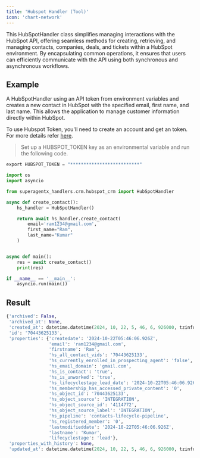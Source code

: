 ```yaml
---
title: 'Hubspot Handler (Tool)'
icon: 'chart-network'
---
```


This HubSpotHandler class simplifies managing interactions with the HubSpot API, offering seamless methods for
creating, retrieving, and managing contacts, companies, deals, and tickets within a HubSpot environment. By
encapsulating common operations, it ensures that users can efficiently communicate with the API using both
synchronous and asynchronous workflows.

## Example
A HubSpotHandler using an API token from environment variables and creates a new contact in HubSpot with the specified
email, first name, and last name. This allows the application to manage customer information directly within HubSpot.

To use Hubspot Token, you'll need to create an account and get an token. For more details refer
 <a href='https://www.hubspot.com/products/crm' target='_blank'>here</a>.

>Set up a HUBSPOT_TOKEN key as an environmental variable and run the following code.
 ```python
 export HUBSPOT_TOKEN = "**************************"
```

```python hubspot_handler.py
import os
import asyncio

from superagentx_handlers.crm.hubspot_crm import HubSpotHandler

async def create_contact():
    hs_handler = HubSpotHandler()

    return await hs_handler.create_contact(
        email='ram1234@gmail.com',
        first_name="Ram",
        last_name="Kumar"
    )


async def main():
    res = await create_contact()
    print(res)

if __name__ == '__main__':
    asyncio.run(main())
```
## Result
```python hubspot
{'archived': False,
 'archived_at': None,
 'created_at': datetime.datetime(2024, 10, 22, 5, 46, 6, 926000, tzinfo=tzutc()),
 'id': '70443625133',
 'properties': {'createdate': '2024-10-22T05:46:06.926Z',
                'email': 'ram1234@gmail.com',
                'firstname': 'Ram',
                'hs_all_contact_vids': '70443625133',
                'hs_currently_enrolled_in_prospecting_agent': 'false',
                'hs_email_domain': 'gmail.com',
                'hs_is_contact': 'true',
                'hs_is_unworked': 'true',
                'hs_lifecyclestage_lead_date': '2024-10-22T05:46:06.926Z',
                'hs_membership_has_accessed_private_content': '0',
                'hs_object_id': '70443625133',
                'hs_object_source': 'INTEGRATION',
                'hs_object_source_id': '4114772',
                'hs_object_source_label': 'INTEGRATION',
                'hs_pipeline': 'contacts-lifecycle-pipeline',
                'hs_registered_member': '0',
                'lastmodifieddate': '2024-10-22T05:46:06.926Z',
                'lastname': 'Kumar',
                'lifecyclestage': 'lead'},
 'properties_with_history': None,
 'updated_at': datetime.datetime(2024, 10, 22, 5, 46, 6, 926000, tzinfo=tzutc())}

```